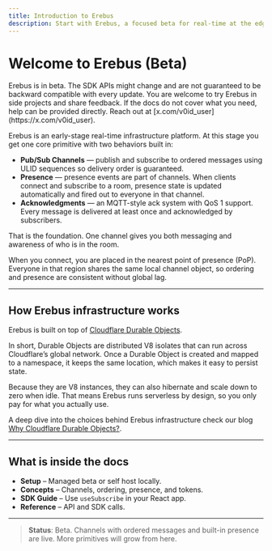 ```yaml
---
title: Introduction to Erebus
description: Start with Erebus, a focused beta for real-time at the edge.
---
```


# Welcome to Erebus (Beta)
<Callout title="Beta version" type="warning">
Erebus is in beta. The SDK APIs might change and are not guaranteed to be backward compatible with every update.  
You are welcome to try Erebus in side projects and share feedback.  
If the docs do not cover what you need, help can be provided directly. Reach out at [x.com/v0id_user](https://x.com/v0id_user).
</Callout>

Erebus is an early-stage real-time infrastructure platform. At this stage you get one core primitive with two behaviors built in:

- **Pub/Sub Channels** — publish and subscribe to ordered messages using ULID sequences so delivery order is guaranteed.  
- **Presence** — presence events are part of channels. When clients connect and subscribe to a room, presence state is updated automatically and fired out to everyone in that channel.  
- **Acknowledgments** — an MQTT-style ack system with QoS 1 support. Every message is delivered at least once and acknowledged by subscribers.  

That is the foundation. One channel gives you both messaging and awareness of who is in the room.  

When you connect, you are placed in the nearest point of presence (PoP). Everyone in that region shares the same local channel object, so ordering and presence are consistent without global lag.

---

## How Erebus infrastructure works

Erebus is built on top of [Cloudflare Durable Objects](https://developers.cloudflare.com/durable-objects/).  

In short, Durable Objects are distributed V8 isolates that can run across Cloudflare’s global network. Once a Durable Object is created and mapped to a namespace, it keeps the same location, which makes it easy to persist state.  

Because they are V8 instances, they can also hibernate and scale down to zero when idle. That means Erebus runs serverless by design, so you only pay for what you actually use.  

A deep dive into the choices behind Erebus infrastructure check our blog [Why Cloudflare Durable Objects?](/blog/dive/why-cloudflare-durable-objects).

---

## What is inside the docs

- **Setup** – Managed beta or self host locally.  
- **Concepts** – Channels, ordering, presence, and tokens.  
- **SDK Guide** – Use `useSubscribe` in your React app.  
- **Reference** – API and SDK calls.  

---

> **Status**: Beta. Channels with ordered messages and built-in presence are live. More primitives will grow from here.